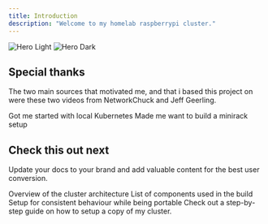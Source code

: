 ```yaml
---
title: Introduction
description: "Welcome to my homelab raspberrypi cluster."
---
```

<Frame>
<img
  className="block dark:hidden"
  src="/images/server-1.jpg"
  alt="Hero Light"
/>
<img
  className="hidden dark:block"
  src="/images/server-1.jpg"
  alt="Hero Dark"
/>
</Frame>

## Special thanks

The two main sources that motivated me, and that i based this project on were these two videos from NetworkChuck and Jeff Geerling.

<CardGroup cols={2}>
  <Card
    title="Raspberrypi Super Computer"
    icon="youtube"
    href="https://www.youtube.com/watch?v=X9fSMGkjtug&list=LL&index=42&t=0s"
  >
    Got me started with local Kubernetes
  </Card>
  <Card
    title="Project Mini Rack"
    icon="youtube"
    href="https://www.youtube.com/watch?v=y1GCIwLm3is&t=0s"
  >
    Made me want to build a minirack setup
  </Card>
</CardGroup>

## Check this out next

Update your docs to your brand and add valuable content for the best user conversion.

<CardGroup cols={2}>
  <Card
    title="Architecture"
    icon="sitemap"
    href="https://mintlify.com/docs/settings/global"
  >
    Overview of the cluster architecture
  </Card>
  <Card
    title="Hardware"
    icon="server"
    href="https://mintlify.com/docs/api-playground/openapi"
  >
    List of components used in the build
  </Card>
  <Card
    title="Networking"
    icon="wifi"
    href="https://mintlify.com/docs/content/components/accordions"
  >
    Setup for consistent behaviour while being portable
  </Card>
  <Card
    title="Copy my Setup"
    icon="copy"
    href="https://mintlify.com/customers"
  >
    Check out a step-by-step guide on how to setup a copy of my cluster.
  </Card>
</CardGroup>

